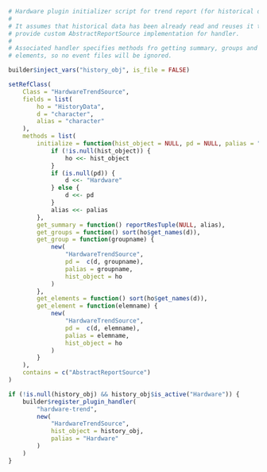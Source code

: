 ```r

# Hardware plugin initializer script for trend report (for historical data).
#
# It assumes that historical data has been already read and reuses it to
# provide custom AbstractReportSource implementation for handler.
#
# Associated handler specifies methods fro getting summary, groups and 
# elements, so no event files will be ignored.

builder$inject_vars("history_obj", is_file = FALSE)

setRefClass(
    Class = "HardwareTrendSource",
    fields = list(
        ho = "HistoryData",
        d = "character",
        alias = "character"
    ),
    methods = list(
        initialize = function(hist_object = NULL, pd = NULL, palias = "") {
            if (!is.null(hist_object)) {
                ho <<- hist_object
            }
            if (is.null(pd)) {
                d <<- "Hardware"
            } else {
                d <<- pd
            }
            alias <<- palias
        },
        get_summary = function() reportResTuple(NULL, alias),
        get_groups = function() sort(ho$get_names(d)),
        get_group = function(groupname) {
            new(
                "HardwareTrendSource", 
                pd =  c(d, groupname),
                palias = groupname,
                hist_object = ho
            )
        },
        get_elements = function() sort(ho$get_names(d)),
        get_element = function(elemname) {
            new(
                "HardwareTrendSource", 
                pd =  c(d, elemname),
                palias = elemname,
                hist_object = ho
            )
        }
    ),
    contains = c("AbstractReportSource")
)

if (!is.null(history_obj) && history_obj$is_active("Hardware")) {
    builder$register_plugin_handler(
        "hardware-trend",
        new(
            "HardwareTrendSource", 
            hist_object = history_obj, 
            palias = "Hardware"
        )
    )
}
```
